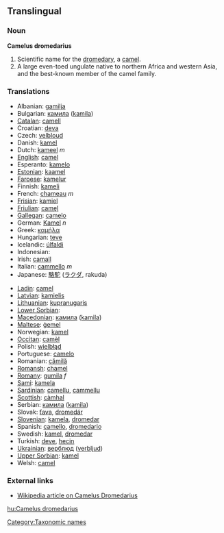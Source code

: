 ==Translingual==

===Noun===
'''Camelus dromedarius'''
# Scientific name for the [[dromedary]], a [[camel]].
# A large even-toed ungulate native to northern Africa and western Asia, and the best-known member of the camel family.

===Translations===
{{top}}
*Albanian: [[gamilja]]
*Bulgarian: [[камила]] ([[kamila]])
*[[Catalan]]: [[camell]]
*Croatian: [[deva]]
*Czech: [[velbloud]]
*Danish: [[kamel]]
*Dutch: [[kameel]] ''m''
*[[English]]: [[camel]]
*Esperanto: [[kamelo]]
*[[Estonian]]: [[kaamel]]
*[[Faroese]]: [[kamelur]]
*Finnish: [[kameli]]
*French: [[chameau]] ''m''
*[[Frisian]]: [[kamiel]]
*[[Friulian]]: [[camęl]]
*[[Gallegan]]: [[camelo]]
*German: [[Kamel]] ''n''
*Greek: [[καμήλα]] '' ''
*Hungarian: [[teve]]
*Icelandic: [[úlfaldi]]
*Indonesian: [[]]
*Irish: [[camall]]
*Italian: [[cammello]] ''m''
*Japanese: [[駱駝]] ([[ラクダ]], rakuda)
{{mid}}
*[[Ladin]]: [[camel]]
*[[Latvian]]: [[kamielis]]
*[[Lithuanian]]: [[kupranugaris]]
*[[Lower Sorbian]]: [[]]
*[[Macedonian]]: [[камила]] ([[kamila]])
*[[Maltese]]: [[ġemel]]
*Norwegian: [[kamel]]
*[[Occitan]]: [[camèl]]
*Polish: [[wielbłąd]] '' ''
*Portuguese: [[camelo]]
*Romanian: [[cămilă]]
*[[Romansh]]: [[chamel]]
*[[Romany]]: [[gumila]] ''f''
*[[Sami]]: [[kamela]]
*[[Sardinian]]: [[camellu]], [[cammellu]]
*[[Scottish]]: [[càmhal]]
*Serbian: [[камила]] ([[kamila]])
*Slovak: [[ťava]], [[dromedár]]
*[[Slovenian]]: [[kamela]], [[dromedar]]
*Spanish: [[camello]], [[dromedario]] '' ''
*Swedish: [[kamel]], [[dromedar]]
*Turkish: [[deve]], [[hecin]]
*[[Ukrainian]]: [[верблюд]] ([[verbljud]])
*[[Upper Sorbian]]: [[kamel]]
*Welsh: [[camel]]
{{bottom}}

===External links===
*[[w:dromedary|Wikipedia article on Camelus Dromedarius]]

[[Category:Taxonomic names]]

[[hu:Camelus dromedarius]]